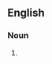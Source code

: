 ==English==

===Noun===
{{head|en|noun form|head=[[paternal]] [[uncle]]s}}

# {{plural of|paternal uncle|lang=en}}